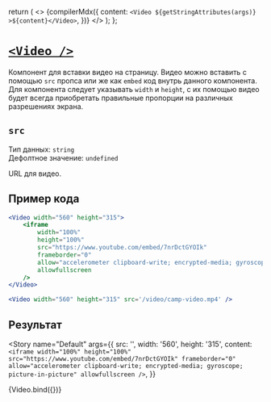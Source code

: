 
<Meta title="Video" />

  return (
    <>
      {compilerMdx({
        content: `<Video ${getStringAttributes(args)} >${content}</Video>`,
      })}
    </>
  );
};

# [`<Video />`](http://s.csssr.ru/U31J879TR/2021-04-08-18-03-49-2dkpy_.jpg)

Компонент для вставки видео на страницу. Видео можно вставить с помощью `src` пропса или же как `embed` код внутрь данного компонента. Для компонента следует указывать `width` и `height`, с их помощью видео будет всегда приобретать правильные пропорции на различных разрешениях экрана.

## `src`

Тип данных: `string`\
Дефолтное значение: `undefined`

URL для видео.

## Пример кода

```jsx
<Video width="560" height="315">
    <iframe
        width="100%"
        height="100%"
        src="https://www.youtube.com/embed/7nrDctGYOIk"
        frameborder="0"
        allow="accelerometer clipboard-write; encrypted-media; gyroscope; picture-in-picture"
        allowfullscreen
    />
</Video>

<Video width="560" height="315" src='/video/camp-video.mp4' />
```

## Результат

<Story
  name="Default"
  args={{
    src: '',
    width: '560',
    height: '315',
    content: `<iframe
        width="100%"
        height="100%"
        src="https://www.youtube.com/embed/7nrDctGYOIk"
        frameborder="0"
        allow="accelerometer clipboard-write; encrypted-media; gyroscope; picture-in-picture"
        allowfullscreen
    />`,
  }}
>
  {Video.bind({})}
</Story>
